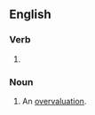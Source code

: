 ==English==

===Verb===
{{head|en|verb form}}

# {{present participle of|overvalue|lang=en|nocat=1}}

===Noun===
{{en-noun}}

# An [[overvaluation]].